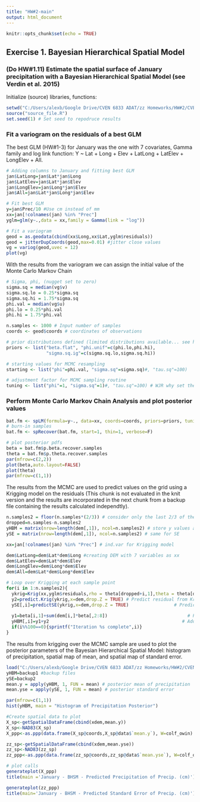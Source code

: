 ```yaml
---
title: "HW#2-main"
output: html_document
---
```


```r
knitr::opts_chunk$set(echo = TRUE)
```

## Exercise 1. Bayesian Hierarchical Spatial Model
### (Do HW#1.11) Estimate the spatial surface of January precipitation with a Bayesian Hierarchical Spatial Model (see Verdin et al. 2015)

Initialize (source) libraries, functions:
```r
setwd("C:/Users/alexb/Google Drive/CVEN 6833 ADAT/zz Homeworks/HW#2/CVEN6833-HW-2")
source("source_file.R")
set.seed(1) # Set seed to repodruce results
```

### Fit a variogram on the residuals of a best GLM
The best GLM (HW#1-3) for January was the one with 7 covariates, Gamma family and log link function: 
Y ~ Lat + Long + Elev + LatLong + LatElev + LongElev + All.

```r
# Adding columns to January and fitting best GLM 
jan$LatLong=jan$Lat*jan$Long
jan$LatElev=jan$Lat*jan$Elev
jan$LongElev=jan$Long*jan$Elev
jan$All=jan$Lat*jan$Long*jan$Elev

# Fit best GLM
y=jan$Prec/10 #Use cm instead of mm
xx=jan[!colnames(jan) %in% "Prec"]
yglm=glm(y~.,data = xx,family = Gamma(link = "log"))

# Fit a variogram 
geod = as.geodata(cbind(xx$Long,xx$Lat,yglm$residuals))
geod = jitterDupCoords(geod,max=0.01) #jitter close values
vg = variog(geod,uvec = 12)
plot(vg)

```

With the results from the variogram we can assign the initial value of the Monte Carlo Markov Chain
```r
# Sigma, phi, (nugget set to zero)
sigma.sq = median(vg$v)
sigma.sq.lo = 0.25*sigma.sq
sigma.sq.hi = 1.75*sigma.sq
phi.val = median(vg$u) 
phi.lo = 0.25*phi.val
phi.hi = 1.75*phi.val

n.samples <- 1000 # Input number of samples
coords <- geod$coords # coordinates of observations

# prior distributions defined (limited distributions available... see help(spLM)
priors <- list("beta.flat", "phi.unif"=c(phi.lo,phi.hi),
               "sigma.sq.ig"=c(sigma.sq.lo,sigma.sq.hi))

# starting values for MCMC resampling
starting <- list("phi"=phi.val, "sigma.sq"=sigma.sq)#, "tau.sq"=100)

# adjustment factor for MCMC sampling routine
tuning <- list("phi"=1, "sigma.sq"=1)#, "tau.sq"=100) # WJR why set these to 1??
```

### Perform Monte Carlo Markov Chain Analysis and plot posterior values

```r
bat.fm <- spLM(formula=y~., data=xx, coords=coords, priors=priors, tuning=tuning, starting=starting, cov.model = "exponential", n.samples = n.samples, verbose = FALSE, n.report = 1000)
# burn-in samples
bat.fm <- spRecover(bat.fm, start=1, thin=1, verbose=F)

# plot posterior pdfs
beta = bat.fm$p.beta.recover.samples
theta = bat.fm$p.theta.recover.samples
par(mfrow=c(2,2))
plot(beta,auto.layout=FALSE)
plot(theta)
par(mfrow=c(1,1))
```
The results from the MCMC are used to predict values on the grid using a Krigging model on the residuals (This chunk is not evaluated in the knit version and the results are incorporated in the next chunk from a backup file containing the results calculated independtly).

```r
n.samples2 = floor(n.samples*(2/3)) # consider only the last 2/3 of the MCMC simulations
dropped=n.samples-n.samples2
yHBM = matrix(nrow=length(dem[,1]), ncol=n.samples2) # store y values at each dem point for each sample
ySE = matrix(nrow=length(dem[,1]), ncol=n.samples2) # same for SE

xx=jan[!colnames(jan) %in% "Prec"] # ind.var for Krigging model

dem$LatLong=dem$Lat*dem$Long #creating DEM with 7 variables as xx
dem$LatElev=dem$Lat*dem$Elev
dem$LongElev=dem$Long*dem$Elev
dem$All=dem$Lat*dem$Long*dem$Elev

# Loop over Krigging at each sample point
for(i in 1:n.samples2){
  ykrig=Krig(xx,yglm$residuals,rho = theta[dropped+i,1],theta = theta[dropped+i,2],m = 1)    # Krig model
  y2=predict.Krig(ykrig,x=dem,drop.Z = TRUE) # Predict residual from Krig at DEM locations
  ySE[,i]=predictSE(ykrig,x=dem,drop.Z = TRUE)                 # Predict SE of Krig at DEM 
  
  y1=beta[i,1]+sum(dem[i,]*beta[,2:8])                              # Predict y from MCMC
  yHBM[,i]=y1+y2                                                  # Add MCMC and residuals
  if(i%%100==0){sprintf("Iteration %s complete",i)}
}
```
The results from krigging over the MCMC sample are used to plot the posterior parameters of the Bayesian Hierarchical Spatial Model: histogram of precipitation, spatial map of mean, and spatial map of standard error.

```r
load("C:/Users/alexb/Google Drive/CVEN 6833 ADAT/zz Homeworks/HW#2/CVEN6833-HW-2/backupv1.RData")
yHBM=backup1 #backup files
ySE=backup2
mean.y = apply(yHBM, 1, FUN = mean) # posterior mean of precipitation
mean.yse = apply(ySE, 1, FUN = mean) # posterior standard error

par(mfrow=c(1,1))
hist(yHBM, main = "Histogram of Precipitation Posterior")

#Create spatial data to plot
X_sp<-getSpatialDataFrame(cbind(xdem,mean.y))
X_sp<-NAD83(X_sp)
X_ppp<-as.ppp(data.frame(X_sp@coords,X_sp@data$`mean.y`), W=colf_owin)

zz_sp<-getSpatialDataFrame(cbind(xdem,mean.yse))
zz_sp<-NAD83(zz_sp)
zz_ppp<-as.ppp(data.frame(zz_sp@coords,zz_sp@data$`mean.yse`), W=colf_owin)

# plot calls
generateplot(X_ppp)
title(main ='January - BHSM - Predicted Precipitation of Precip. (cm)')

generateplot(zz_ppp)
title(main='January - BHSM - Predicted Standard Error of Precip. (cm)')
```

